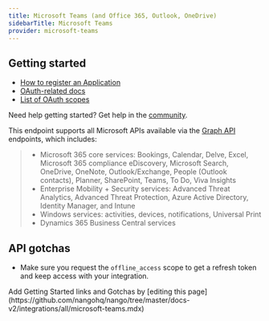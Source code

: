 ```yaml
---
title: Microsoft Teams (and Office 365, Outlook, OneDrive)
sidebarTitle: Microsoft Teams
provider: microsoft-teams
---
```



<Overview />


## Getting started

-   [How to register an Application](https://go.microsoft.com/fwlink/?linkid=2083908)
-   [OAuth-related docs](https://learn.microsoft.com/en-us/azure/active-directory/develop/v2-oauth2-auth-code-flow)
-   [List of OAuth scopes](https://learn.microsoft.com/en-us/entra/identity-platform/scopes-oidc)

<Tip>Need help getting started? Get help in the [community](https://nango.dev/slack).</Tip>

This endpoint supports all Microsoft APIs available via the [Graph API](https://learn.microsoft.com/en-us/graph/overview) endpoints, which includes:

> - Microsoft 365 core services: Bookings, Calendar, Delve, Excel, Microsoft 365 compliance eDiscovery, Microsoft Search, OneDrive, OneNote, Outlook/Exchange, People (Outlook contacts), Planner, SharePoint, Teams, To Do, Viva Insights
> - Enterprise Mobility + Security services: Advanced Threat Analytics, Advanced Threat Protection, Azure Active Directory, Identity Manager, and Intune
> - Windows services: activities, devices, notifications, Universal Print
> - Dynamics 365 Business Central services


## API gotchas

* Make sure you request the `offline_access` scope to get a refresh token and keep access with your integration.


<Note>
    Add Getting Started links and Gotchas by [editing this page](https://github.com/nangohq/nango/tree/master/docs-v2/integrations/all/microsoft-teams.mdx)
</Note>
